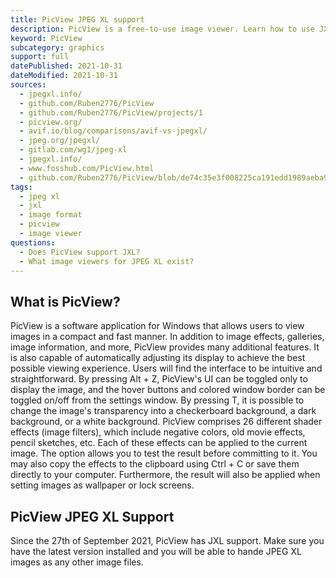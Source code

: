 ```yaml
---
title: PicView JPEG XL support
description: PicView is a free-to-use image viewer. Learn how to use JXL images within PicView.
keyword: PicView
subcategory: graphics
support: full
datePublished: 2021-10-31
dateModified: 2021-10-31
sources:
  - jpegxl.info/
  - github.com/Ruben2776/PicView
  - github.com/Ruben2776/PicView/projects/1
  - picview.org/
  - avif.io/blog/comparisons/avif-vs-jpegxl/
  - jpeg.org/jpegxl/
  - gitlab.com/wg1/jpeg-xl
  - jpegxl.info/
  - www.fosshub.com/PicView.html
  - github.com/Ruben2776/PicView/blob/de74c35e3f008225ca191edd1989aeba93682fe6/PicView/FileHandling/SupportedFiles.cs
tags:
  - jpeg xl
  - jxl
  - image format
  - picview
  - image viewer
questions:
  - Does PicView support JXL?
  - What image viewers for JPEG XL exist?
---
```


## What is PicView?

PicView is a software application for Windows that allows users to view images in a compact and fast manner. In addition to image effects, galleries, image information, and more, PicView provides many additional features. It is also capable of automatically adjusting its display to achieve the best possible viewing experience. Users will find the interface to be intuitive and straightforward. By pressing Alt + Z, PicView's UI can be toggled only to display the image, and the hover buttons and colored window border can be toggled on/off from the settings window. By pressing T, it is possible to change the image's transparency into a checkerboard background, a dark background, or a white background. PicView comprises 26 different shader effects (image filters), which include negative colors, old movie effects, pencil sketches, etc. Each of these effects can be applied to the current image. The option allows you to test the result before committing to it. You may also copy the effects to the clipboard using Ctrl + C or save them directly to your computer. Furthermore, the result will also be applied when setting images as wallpaper or lock screens.

## PicView JPEG XL Support

Since the 27th of September 2021, PicView has JXL support. Make sure you have the latest version installed and you will be able to hande JPEG XL images as any other image files.
